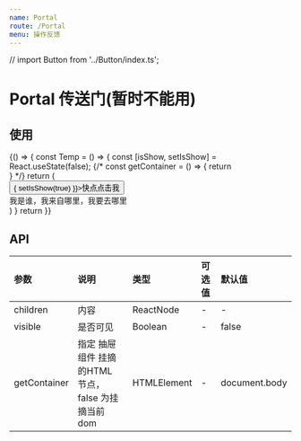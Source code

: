 ```yaml
---
name: Portal
route: /Portal
menu: 操作反馈
---
```


// import Button from '../Button/index.ts';

# Portal 传送门(暂时不能用)

## 使用
<Playground>
  {() => {
    const Temp = () => {
      const [isShow, setIsShow] = React.useState(false);
      {/* const getContainer = () => {
        return <div id="ssss"></div>
      } */}
      return (
        <div>
          <button onClick={()=>{
              setIsShow(true)
            }}>快点点击我</button>
          <Portal visible={isShow}>
            <div>我是谁，我来自哪里，我要去哪里</div>
          </Portal>
        </div>
      )
    }
    return <Temp />
  }}
</Playground>


## API
| 参数 | 说明 | 类型 | 可选值 | 默认值 |
| :--- | :--- | :--- | :--- | :--- |
| children | 内容 | ReactNode | - | - |
| visible | 是否可见 | Boolean | - | false | 
| getContainer | 指定 抽屉组件 挂摘的HTML 节点， false 为挂摘当前 dom | HTMLElement | - | document.body |

